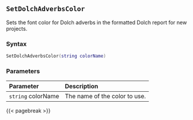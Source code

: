 ## `SetDolchAdverbsColor`

Sets the font color for Dolch adverbs in the formatted Dolch report for new projects.

### Syntax {-}

``` .lua
SetDolchAdverbsColor(string colorName)
```

### Parameters {-}

**Parameter** | **Description**
| :-- | :-- |
| `string` colorName | The name of the color to use. |

{{< pagebreak >}}